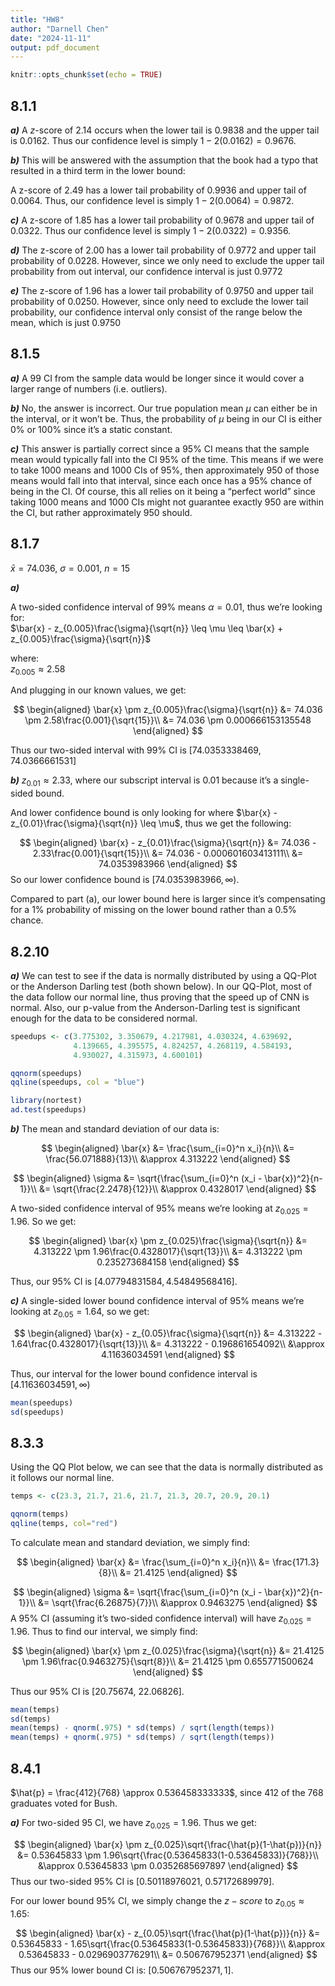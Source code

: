 ```yaml
---
title: "HW8"
author: "Darnell Chen"
date: "2024-11-11"
output: pdf_document
---
```


```r
knitr::opts_chunk$set(echo = TRUE)
```

## 8.1.1

***a)*** A $z$-score of 2.14 occurs when the lower tail is 0.9838 and the upper tail is 0.0162. Thus our confidence level is simply $1 - 2(0.0162) = 0.9676$.

***b)*** This will be answered with the assumption that the book had a typo that resulted in a third term in the lower bound:

A z-score of $2.49$ has a lower tail probability of 0.9936 and upper tail of 0.0064. Thus, our confidence level is simply $1-2(0.0064) = 0.9872$.

***c)*** A z-score of $1.85$ has a lower tail probability of 0.9678 and upper tail of 0.0322. Thus our confidence level is simply $1-2(0.0322) = 0.9356$.

***d)*** The z-score of $2.00$ has a lower tail probability of 0.9772 and upper tail probability of 0.0228. However, since we only need to exclude the upper tail probability from out interval, our confidence interval is just 0.9772

***e)*** The z-score of $1.96$ has a lower tail probability of 0.9750 and upper tail probability of 0.0250. However, since only need to exclude the lower tail probability, our confidence interval only consist of the range below the mean, which is just 0.9750

## 8.1.5

***a)*** A $99%$ CI from the sample data would be longer since it would cover a larger range of numbers (i.e. outliers).

***b)*** No, the answer is incorrect. Our true population mean $\mu$ can either be in the interval, or it won't be. Thus, the probability of $\mu$ being in our CI is either 0% or 100% since it's a static constant.

***c)*** This answer is partially correct since a 95% CI means that the sample mean would typically fall into the CI 95% of the time. This means if we were to take 1000 means and 1000 CIs of 95%, then approximately 950 of those means would fall into that interval, since each once has a 95% chance of being in the CI. Of course, this all relies on it being a "perfect world" since taking 1000 means and 1000 CIs might not guarantee exactly 950 are within the CI, but rather approximately 950 should.

## 8.1.7

$\bar{x} = 74.036,~ \sigma = 0.001, ~n=15$

***a)***

A two-sided confidence interval of 99% means $\alpha = 0.01$, thus we're looking for:\
$\bar{x} - z_{0.005}\frac{\sigma}{\sqrt{n}} \leq \mu \leq \bar{x} + z_{0.005}\frac{\sigma}{\sqrt{n}}$

where:\
$z_{0.005} \approx 2.58$

And plugging in our known values, we get:\

$$
\begin{aligned}
\bar{x} \pm z_{0.005}\frac{\sigma}{\sqrt{n}} &= 74.036 \pm 2.58\frac{0.001}{\sqrt{15}}\\
&= 74.036 \pm 0.000666153135548
\end{aligned}
$$

Thus our two-sided interval with 99% CI is $[74.0353338469, 74.0366661531]$

***b)*** $z_{0.01} \approx 2.33$, where our subscript interval is 0.01 because it's a single-sided bound.

And lower confidence bound is only looking for where $\bar{x} - z_{0.01}\frac{\sigma}{\sqrt{n}} \leq \mu$, thus we get the following:

$$
\begin{aligned}
\bar{x} - z_{0.01}\frac{\sigma}{\sqrt{n}} &= 74.036 - 2.33\frac{0.001}{\sqrt{15}}\\
&= 74.036 - 0.000601603413111\\
&= 74.0353983966
\end{aligned}
$$ So our lower confidence bound is $[74.0353983966, \infty)$.

Compared to part (a), our lower bound here is larger since it's compensating for a 1% probability of missing on the lower bound rather than a 0.5% chance.

## 8.2.10

***a)*** We can test to see if the data is normally distributed by using a QQ-Plot or the Anderson Darling test (both shown below). In our QQ-Plot, most of the data follow our normal line, thus proving that the speed up of CNN is normal. Also, our p-value from the Anderson-Darling test is significant enough for the data to be considered normal.

```r
speedups <- c(3.775302, 3.350679, 4.217981, 4.030324, 4.639692,
              4.139665, 4.395575, 4.824257, 4.268119, 4.584193,
              4.930027, 4.315973, 4.600101)

qqnorm(speedups)
qqline(speedups, col = "blue")

library(nortest)
ad.test(speedups)
```

***b)*** The mean and standard deviation of our data is:

$$
\begin{aligned}
\bar{x} &= \frac{\sum_{i=0}^n x_i}{n}\\
&= \frac{56.071888}{13}\\
&\approx 4.313222
\end{aligned}
$$

$$
\begin{aligned}
\sigma &= \sqrt{\frac{\sum_{i=0}^n (x_i - \bar{x})^2}{n-1}}\\
&= \sqrt{\frac{2.2478}{12}}\\
&\approx 0.4328017
\end{aligned}
$$

A two-sided confidence interval of 95% means we're looking at $z_{0.025} = 1.96$. So we get:

$$
\begin{aligned}
\bar{x} \pm z_{0.025}\frac{\sigma}{\sqrt{n}} &= 4.313222 \pm 1.96\frac{0.4328017}{\sqrt{13}}\\
&= 4.313222 \pm 0.235273684158
\end{aligned}
$$

Thus, our 95% CI is $[4.07794831584, 4.54849568416]$.

***c)*** A single-sided lower bound confidence interval of 95% means we're looking at $z_{0.05} = 1.64$, so we get:

$$
\begin{aligned}
\bar{x} - z_{0.05}\frac{\sigma}{\sqrt{n}} &= 4.313222 - 1.64\frac{0.4328017}{\sqrt{13}}\\
&= 4.313222 - 0.196861654092\\
&\approx 4.11636034591
\end{aligned}
$$

Thus, our interval for the lower bound confidence interval is $[4.11636034591, \infty)$

```r
mean(speedups)
sd(speedups)
```

## 8.3.3

Using the QQ Plot below, we can see that the data is normally distributed as it follows our normal line.

```r
temps <- c(23.3, 21.7, 21.6, 21.7, 21.3, 20.7, 20.9, 20.1)

qqnorm(temps)
qqline(temps, col="red")
```

To calculate mean and standard deviation, we simply find:\

$$
\begin{aligned}
\bar{x} &= \frac{\sum_{i=0}^n x_i}{n}\\
&= \frac{171.3}{8}\\
&= 21.4125
\end{aligned}
$$

$$
\begin{aligned}
\sigma &= \sqrt{\frac{\sum_{i=0}^n (x_i - \bar{x})^2}{n-1}}\\
&= \sqrt{\frac{6.26875}{7}}\\
&\approx 0.9463275
\end{aligned}
$$ A 95% CI (assuming it's two-sided confidence interval) will have $z_{0.025} = 1.96$. Thus to find our interval, we simply find:

$$
\begin{aligned}
\bar{x} \pm z_{0.025}\frac{\sigma}{\sqrt{n}} &= 21.4125 \pm 1.96\frac{0.9463275}{\sqrt{8}}\\
&= 21.4125 \pm 0.655771500624
\end{aligned}
$$

Thus our 95% CI is [20.75674, 22.06826].

```r
mean(temps)
sd(temps)
mean(temps) - qnorm(.975) * sd(temps) / sqrt(length(temps))
mean(temps) + qnorm(.975) * sd(temps) / sqrt(length(temps))
```

## 8.4.1

$\hat{p} = \frac{412}{768} \approx 0.536458333333$, since 412 of the 768 graduates voted for Bush.

***a)*** For two-sided $95%$ CI, we have $z_{0.025} = 1.96$. Thus we get:

$$
\begin{aligned}
\bar{x} \pm z_{0.025}\sqrt{\frac{\hat{p}(1-\hat{p})}{n}} &= 0.53645833 \pm 1.96\sqrt{\frac{0.53645833(1-0.53645833)}{768}}\\
&\approx 0.53645833 \pm 0.0352685697897
\end{aligned}
$$ Thus our two-sided 95% CI is [0.50118976021, 0.57172689979].

For our lower bound 95% CI, we simply change the $z-score$ to $z_{0.05} \approx 1.65$:

$$
\begin{aligned}
\bar{x} - z_{0.05}\sqrt{\frac{\hat{p}(1-\hat{p})}{n}} &= 0.53645833 - 1.65\sqrt{\frac{0.53645833(1-0.53645833)}{768}}\\
&\approx 0.53645833 - 0.0296903776291\\
&= 0.506767952371
\end{aligned}
$$ Thus our 95% lower bound CI is: $[0.506767952371, 1]$.
